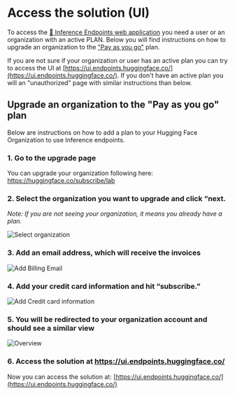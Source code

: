 # Access the solution (UI)


To access the [🤗 Inference Endpoints web application](https://ui.endpoints.huggingface.co/) you need a user or an organization with an active PLAN. Below you will find instructions on how to upgrade an organization to the ["Pay as you go"](https://huggingface.co/pricing) plan.

If you are not sure if your organization or user has an active plan you can try to access the UI at [https://ui.endpoints.huggingface.co/](https://ui.endpoints.huggingface.co/). If you don't have an active plan you will an "unauthorized" page with similar instructions than below.

## Upgrade an organization to the "Pay as you go" plan

Below are instructions on how to add a plan to your Hugging Face Organization to use Inference endpoints.

### 1. Go to the upgrade page

You can upgrade your organization following here:  https://huggingface.co/subscribe/lab

### 2. Select the organization you want to upgrade and click “next.


_Note: If you are not seeing your organization, it means you already have a plan._


<img src="https://raw.githubusercontent.com/huggingface/hf-endpoints-documentation/main/assets/access_ui/0_select_org.png" alt="Select organization" />

### 3. Add an email address, which will receive the invoices

<img src="https://raw.githubusercontent.com/huggingface/hf-endpoints-documentation/main/assets/access_ui/1_add_email.png" alt="Add Billing Email" />

### 4. Add your credit card information and hit “subscribe.”

<img src="https://raw.githubusercontent.com/huggingface/hf-endpoints-documentation/main/assets/access_ui/2_add_cc_info.png" alt="Add Credit card information" />


### 5. You will be redirected to your organization account and should see a similar view

<img src="https://raw.githubusercontent.com/huggingface/hf-endpoints-documentation/main/assets/access_ui/3_success.png" alt="Overview" />

### 6. Access the solution at https://ui.endpoints.huggingface.co/

Now you can access the solution at: [https://ui.endpoints.huggingface.co/](https://ui.endpoints.huggingface.co/) 

